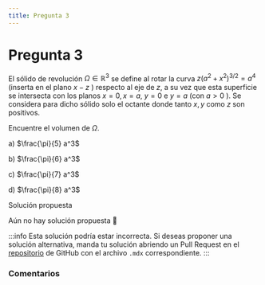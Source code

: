 ```yaml
---
title: Pregunta 3
---
```



# Pregunta 3

El sólido de revolución $\Omega \in \mathbb{R}^3$ se define al rotar la curva $z\left(a^2+x^2\right)^{3 / 2}=a^4$ (inserta en el plano $x-z$ ) respecto al eje de $z$, a su vez que esta superficie se intersecta con los planos $x=0, x=a$, $y=0$ e $y=a$ (con $a>0$ ). Se considera para dicho sólido solo el octante donde tanto $x, y$ como $z$ son positivos.

Encuentre el volumen de $\Omega$.

a) $\frac{\pi}{5} a^3$

b) $\frac{\pi}{6} a^3$

c) $\frac{\pi}{7} a^3$

d) $\frac{\pi}{8} a^3$

<MDXDetails>
<summary>Solución propuesta</summary>

Aún no hay solución propuesta 🥲

:::info
Esta solución podría estar incorrecta. Si deseas proponer una solución alternativa, manda tu solución abriendo
un Pull Request en el [repositorio](https://github.com/crow-rojas/apuntes-fundamentals/pulls) de GitHub con el archivo
`.mdx` correspondiente.
:::

</MDXDetails>

### Comentarios

<Disqus
  url="https://crow-rojas.github.io/apuntes-fundamentals/docs/mathematics/calculus-1-2-3/exercises/2018-2/p03"
  identifier="docs/mathematics/calculus-1-2-3/exercises/2018-2/p03"
  title="2018-2 Cálculo I, II y III - Pregunta 03"
/>
